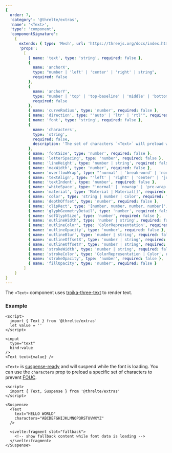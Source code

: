 ```yaml
---
{
  order: 7,
  'category': '@threlte/extras',
  'name': '<Text>',
  'type': 'component',
  'componentSignature':
    {
      extends: { type: 'Mesh', url: 'https://threejs.org/docs/index.html#api/en/objects/Mesh' },
      'props':
        [
          { name: 'text', type: 'string', required: false },
          {
            name: 'anchorX',
            type: "number | 'left' | 'center' | 'right' | string",
            required: false
          },
          {
            name: 'anchorY',
            type: "number | 'top' | 'top-baseline' | 'middle' | 'bottom-baseline' | 'bottom' | string",
            required: false
          },
          { name: 'curveRadius', type: 'number', required: false },
          { name: 'direction', type: "'auto' | 'ltr' | 'rtl'", required: false },
          { name: 'font', type: 'string', required: false },
          {
            name: 'characters',
            type: 'string',
            required: false,
            description: 'The set of characters `<Text>` will preload while suspended.'
          },
          { name: 'fontSize', type: 'number', required: false },
          { name: 'letterSpacing', type: 'number', required: false },
          { name: 'lineHeight', type: 'number | string', required: false },
          { name: 'maxWidth', type: 'number', required: false },
          { name: 'overflowWrap', type: "'normal' | 'break-word' | 'normal'", required: false },
          { name: 'textAlign', type: "'left' | 'right' | 'center' | 'justify'", required: false },
          { name: 'textIndent', type: 'number', required: false },
          { name: 'whiteSpace', type: "'normal' | 'nowrap' | 'pre-wrap'", required: false },
          { name: 'material', type: 'Material | Material[]', required: false },
          { name: 'color', type: 'string | number | Color', required: false },
          { name: 'depthOffset', type: 'number', required: false },
          { name: 'clipRect', type: '[number, number, number, number]', required: false },
          { name: 'glyphGeometryDetail', type: 'number', required: false },
          { name: 'sdfGlyphSize', type: 'number', required: false },
          { name: 'outlineWidth', type: 'number | string', required: false },
          { name: 'outlineColor', type: 'ColorRepresentation', required: false },
          { name: 'outlineOpacity', type: 'number', required: false },
          { name: 'outlineBlur', type: 'number | string', required: false },
          { name: 'outlineOffsetX', type: 'number | string', required: false },
          { name: 'outlineOffsetY', type: 'number | string', required: false },
          { name: 'strokeWidth', type: 'number | string', required: false },
          { name: 'strokeColor', type: 'ColorRepresentation | Color', required: false },
          { name: 'strokeOpacity', type: 'number', required: false },
          { name: 'fillOpacity', type: 'number', required: false }
        ]
    }
}
---
```


The `<Text>` component uses [troika-three-text](https://github.com/protectwise/troika/tree/master/packages/troika-three-text) to render text.

<Example path="extras/text" />

### Example

```svelte
<script>
  import { Text } from '@threlte/extras'
  let value = ''
</script>

<input
  type="text"
  bind:value
/>
<Text text={value} />
```

`<Text>` is [suspense-ready](/docs/reference/extras/suspense) and will suspend while the font is loading. You can use the `characters` prop to preload a specific set of characters to prevent [FOUC](https://en.wikipedia.org/wiki/Flash_of_unstyled_content).

```svelte
<script>
  import { Text, Suspense } from '@threlte/extras'
</script>

<Suspense>
  <Text
    text="HELLO WORLD"
    characters="ABCDEFGHIJKLMNOPQRSTUVWXYZ"
  />

  <svelte:fragment slot="fallback">
    <!-- show fallback content while font data is loading -->
  </svelte:fragment>
</Suspense>
```
